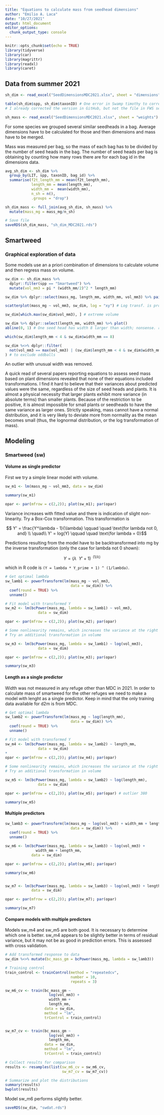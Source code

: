 ```yaml
---
title: "Equations to calculate mass from seedhead dimensions"
author: "Emilio A. Laca"
date: "10/27/2021"
output: html_document
editor_options: 
  chunk_output_type: console
---
```


```r

knitr::opts_chunk$set(echo = TRUE)
library(tidyverse)
library(car)
library(magrittr)
library(readxl)
library(caret)

```

## Data from summer 2021

```r

sh_dim <- read_excel("SeedDimensionsMDC2021.xlsx", sheet = "dimensions")

table(sh_dim$spp, sh_dim$taxonID) # One error in Swamp timothy to correct in Excel
# I already corrected the version in GitHub, but not the file in FWS server.

sh_mass <- read_excel("SeedDimensionsMDC2021.xlsx", sheet = "weights")

```

For some species we grouped several similar seedheads in a bag. Average dimensions have to be calculated for those and then dimensions and mass have to be merged.

Mass was measured per bag, so the mass of each bag has to be divided by the number of seed heads in the bag. The number of seed heads per bag is obtaining by counting how many rows there are for each bag id in the dimensions data.

```r

avg_sh_dim <- sh_dim %>%
  group_by(LIT, spp, taxonID, bag_id) %>%
  summarise(f2t_length_mm = mean(f2t_length_mm),
            length_mm = mean(length_mm),
            width_mm =  mean(width_mm),
            n_sh = n(),
            .groups = "drop")

sh_dim_mass <- full_join(avg_sh_dim, sh_mass) %>%
  mutate(mass_mg = mass_mg/n_sh)

# Save file
saveRDS(sh_dim_mass, "sh_dim_MDC2021.rds")

```

## Smartweed

### Graphical exploration of data

Some models use an a priori combination of dimensions to calculate volume and then regress mass on volume.

```r

sw_dim <- sh_dim_mass %>%
  dplyr::filter(spp == "Smartweed") %>%
  mutate(vol_mm3 = pi * (width_mm/2)^2 * length_mm)

sw_dim %>% dplyr::select(mass_mg, length_mm, width_mm, vol_mm3) %>% pairs()

scatterplot(mass_mg ~ vol_mm3, sw_dim, log = "xy") # Log transf. is promising

sw_dim[which.max(sw_dim$vol_mm3), ] # extreme volume

sw_dim %>% dplyr::select(length_mm, width_mm) %>% plot()
abline(0, 1) # One seed head has width 8 larger than width; nonsense. remove

which(sw_dim$length_mm < 4 & sw_dim$width_mm == 8)

sw_dim %<>% dplyr::filter(
  not(vol_mm3 == max(vol_mm3) | (sw_dim$length_mm < 4 & sw_dim$width_mm == 8))
) # to exclude oddballs

```

An outlier with unusual width was removed.

A quick read of several papers reporting equations to assess seed mass based on plant dimensions revealed that none of their equations included transformations. I find it hard to believe that their variances about predicted values were the same, regardless of the size of seed heads and plants. It is almost a physical necessity that larger plants exhibit more variance (in absolute terms) than smaller plants. Because of the restriction to be positive, it is almost impossible for small plants or seedheads to have the same variance as larger ones. Strictly speaking, mass cannot have a normal distribution, and it is very likely to deviate more from normality as the mean becomes small (thus, the lognormal distribution, or the log transformation of mass).


## Modeling

### Smartweed (sw)
#### Volume as single predictor
First we try a simple linear model with volume.

```r

sw_m1 <- lm(mass_mg ~ vol_mm3, data = sw_dim)

summary(sw_m1)

opar <- par(mfrow = c(2,2)); plot(sw_m1); par(opar)

```

Variance increases with fitted value and there is indication of slight non-linearity. Try a Box-Cox transformation. This transformation is

$$ Y' = \frac{Y^\lambda - 1}{\lambda} \qquad \quad \text{for lambda not 0, and} \\
\quad\\
Y' = log(Y) \qquad \quad \text{for lambda = 0}$$

Predictions resulting from the model have to be backtransformed into mg by the inverse transformation (only the case for lambda not 0 shown):


$$ Y = (\lambda \enspace Y' + 1)^ {\enspace (1/\lambda)}$$

which in R code is `(Y = lambda * Y_prime + 1) ^ (1/lambda)`.

```r

# Get optimal lambda
sw_lamb1 <- powerTransform(lm(mass_mg ~ vol_mm3,
                              data = sw_dim)) %>%
  coef(round = TRUE) %>%
  unname()

# Fit model with transformed Y
sw_m2 <- lm(bcPower(mass_mg, lambda = sw_lamb1) ~ vol_mm3,
               data = sw_dim)

opar <- par(mfrow = c(2,2)); plot(sw_m2); par(opar)

# Some nonlinearity remains, which increases the variance at the right side
# Try an additional transformation in volume

sw_m3 <- lm(bcPower(mass_mg, lambda = sw_lamb1) ~ log(vol_mm3),
               data = sw_dim)

opar <- par(mfrow = c(2,2)); plot(sw_m3); par(opar)

summary(sw_m3)

```


#### Length as a single predictor

Width was not measured in any refuge other than MDC in 2021. In order to calculate mass of smartweed for the other refuges we need to make a model with lenght as a single predictor. Keep in mind that the only training data available for d2m is from MDC.

```r

# Get optimal lambda
sw_lamb2 <- powerTransform(lm(mass_mg ~ log(length_mm),
                              data = sw_dim)) %>%
  coef(round = TRUE) %>%
  unname()

# Fit model with transformed Y
sw_m4 <- lm(bcPower(mass_mg, lambda = sw_lamb2) ~ length_mm,
               data = sw_dim)
*
opar <- par(mfrow = c(2,2)); plot(sw_m4); par(opar)

# Some nonlinearity remains, which increases the variance at the right side
# Try an additional transformation in volume

sw_m5 <- lm(bcPower(mass_mg, lambda = sw_lamb2) ~ log(length_mm),
               data = sw_dim)

opar <- par(mfrow = c(2,2)); plot(sw_m5); par(opar) # outlier 380

summary(sw_m5)

```


#### Multiple predictors

```r

sw_lamb3 <- powerTransform(lm(mass_mg ~ log(vol_mm3) + width_mm + length_mm,
                              data = sw_dim)) %>%
  coef(round = TRUE) %>%
  unname()

sw_m6 <- lm(bcPower(mass_mg, lambda = sw_lamb3) ~ log(vol_mm3) +
              width_mm + length_mm,
            data = sw_dim)

opar <- par(mfrow = c(2,2)); plot(sw_m6); par(opar)

summary(sw_m6)


sw_m7 <- lm(bcPower(mass_mg, lambda = sw_lamb3) ~ log(vol_mm3) + length_mm,
            data = sw_dim)

opar <- par(mfrow = c(2,2)); plot(sw_m7); par(opar)

summary(sw_m7)

```


#### Compare models with multiple predictors

Models sw_m4 and sw_m5 are both good. It is necessary to determine which one is better. sw_m4 appears to be slightly better in terms of residual variance, but it may not be as good in prediction errors. This is assessed with cross validation.

```r

# Add transformed response to data
sw_dim %<>% mutate(bc_mass_gm = bcPower(mass_mg, lambda = sw_lamb3))

# Training control
train_control <- trainControl(method = "repeatedcv",
                              number = 10,
                              repeats = 3)

sw_m6_cv <- train(bc_mass_gm ~
                    log(vol_mm3) +
                    width_mm +
                    length_mm,
                  data = sw_dim,
                  method = "lm",
                  trControl = train_control)


sw_m7_cv <- train(bc_mass_gm ~
                    log(vol_mm3) +
                    length_mm,
                  data = sw_dim,
                  method = "lm",
                  trControl = train_control)

# Collect results for comparison
results <- resamples(list(sw_m6_cv = sw_m6_cv,
                          sw_m7_cv = sw_m7_cv))

# Summarize and plot the distributions
summary(results)
bwplot(results)

```

Model sw_m6 performs slightly better.

```r

saveRDS(sw_dim, "swdat.rds")

```

